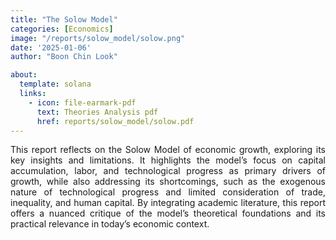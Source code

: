 ```yaml
---
title: "The Solow Model"
categories: [Economics]
image: "/reports/solow_model/solow.png"
date: '2025-01-06'
author: "Boon Chin Look"

about:
  template: solana
  links:
    - icon: file-earmark-pdf
      text: Theories Analysis pdf
      href: reports/solow_model/solow.pdf
---
```


::: {style="text-align: justify;"}
This report reflects on the Solow Model of economic growth, exploring its key insights and limitations. It highlights the model’s focus on capital accumulation, labor, and technological progress as primary drivers of growth, while also addressing its shortcomings, such as the exogenous nature of technological progress and limited consideration of trade, inequality, and human capital. By integrating academic literature, this report offers a nuanced critique of the model’s theoretical foundations and its practical relevance in today’s economic context.
:::



